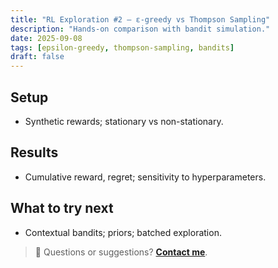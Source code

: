 ```yaml
---
title: "RL Exploration #2 — ε-greedy vs Thompson Sampling"
description: "Hands-on comparison with bandit simulation."
date: 2025-09-08
tags: [epsilon-greedy, thompson-sampling, bandits]
draft: false
---
```


## Setup

- Synthetic rewards; stationary vs non-stationary.

## Results

- Cumulative reward, regret; sensitivity to hyperparameters.

## What to try next

- Contextual bandits; priors; batched exploration.

> 💬 Questions or suggestions? **[Contact me](../../../contact.qmd)**. 